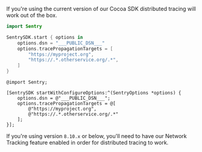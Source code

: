 If you're using the current version of our Cocoa SDK distributed tracing will work out of the box.

```swift {tabTitle:Swift}
import Sentry

SentrySDK.start { options in
    options.dsn = "___PUBLIC_DSN___"
    options.tracePropagationTargets = [
        "https://myproject.org",
        "https://.*.otherservice.org/.*",
    ]
}
```
```objc {tabTitle:Objective-C}
@import Sentry;

[SentrySDK startWithConfigureOptions:^(SentryOptions *options) {
    options.dsn = @"___PUBLIC_DSN___";
    options.tracePropagationTargets = @[
        @"https://myproject.org",
        @"https://.*.otherservice.org/.*"
    ];
}];
```

If you're using version `8.10.x` or below, you'll need to have our <PlatformLink to="/performance/instrumentation/automatic-instrumentation/#network-tracking">Network Tracking feature enabled</PlatformLink> in order for distributed tracing to work.
